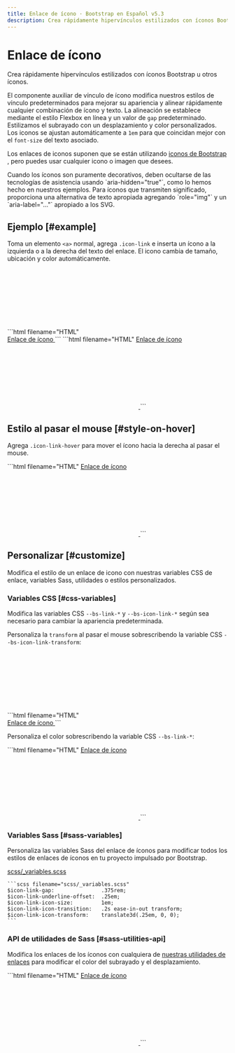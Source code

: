 ```yaml
---
title: Enlace de ícono · Bootstrap en Español v5.3
description: Crea rápidamente hipervínculos estilizados con íconos Bootstrap u otros íconos.
---
```


# Enlace de ícono

Crea rápidamente hipervínculos estilizados con íconos Bootstrap u otros íconos.

<MainBanner />

El componente auxiliar de vínculo de ícono modifica nuestros estilos de vínculo predeterminados para mejorar su apariencia y alinear rápidamente cualquier combinación de ícono y texto. La alineación se establece mediante el estilo Flexbox en línea y un valor de `gap` predeterminado. Estilizamos el subrayado con un desplazamiento y color personalizados. Los iconos se ajustan automáticamente a `1em` para que coincidan mejor con el `font-size` del texto asociado.

Los enlaces de iconos suponen que se están utilizando [iconos de Bootstrap](https://icons.getbootstrap.com) , pero puedes usar cualquier icono o imagen que desees.

<Callout type="info" emoji="">
Cuando los íconos son puramente decorativos, deben ocultarse de las tecnologías de asistencia usando `aria-hidden="true"`, como lo hemos hecho en nuestros ejemplos. Para íconos que transmiten significado, proporciona una alternativa de texto apropiada agregando `role="img"` y un `aria-label="..."` apropiado a los SVG.
</Callout>

Ejemplo [#example]
-------------------

Toma un elemento `<a>` normal, agrega `.icon-link` e inserta un ícono a la izquierda o a la derecha del texto del enlace. El icono cambia de tamaño, ubicación y color automáticamente.

<DemoIframe path="/demos/bootstrap/5.3/helpers/icon-link/example-1.html">
    ```html filename="HTML"
    <a class="icon-link" href="#">
        <svg class="bi" aria-hidden="true">
            <use xlink:href="#box-seam"></use>
        </svg>
        Enlace de ícono
    </a>
    ```
</DemoIframe>

<DemoIframe path="/demos/bootstrap/5.3/helpers/icon-link/example-2.html">
    ```html filename="HTML"
    <a class="icon-link" href="#">
        Enlace de ícono
        <svg class="bi" aria-hidden="true">
            <use xlink:href="#arrow-right"></use>
        </svg>
    </a>
    ```
</DemoIframe>

Estilo al pasar el mouse [#style-on-hover]
-------------------------------------------

Agrega `.icon-link-hover` para mover el ícono hacia la derecha al pasar el mouse.

<DemoIframe path="/demos/bootstrap/5.3/helpers/icon-link/style-on-hover.html">
    ```html filename="HTML"
    <a class="icon-link icon-link-hover" href="#">
        Enlace de ícono
        <svg class="bi" aria-hidden="true">
            <use xlink:href="#arrow-right"></use>
        </svg>
    </a>
    ```
</DemoIframe>

Personalizar [#customize]
--------------------------

Modifica el estilo de un enlace de icono con nuestras variables CSS de enlace, variables Sass, utilidades o estilos personalizados.

### Variables CSS [#css-variables]

Modifica las variables CSS `--bs-link-*` y `--bs-icon-link-*` según sea necesario para cambiar la apariencia predeterminada.

Personaliza la `transform` al pasar el mouse sobrescribendo la variable CSS `--bs-icon-link-transform`:

<DemoIframe path="/demos/bootstrap/5.3/helpers/icon-link/css-variables-1.html">
    ```html filename="HTML"
    <a class="icon-link icon-link-hover" style="--bs-icon-link-transform: translate3d(0, -.125rem, 0);" href="#">
        <svg class="bi" aria-hidden="true">
            <use xlink:href="#clipboard"></use>
        </svg>
        Enlace de ícono
    </a>
    ```
</DemoIframe>

Personaliza el color sobrescribendo la variable CSS `--bs-link-*`:

<ContentSuggestion />

<DemoIframe path="/demos/bootstrap/5.3/helpers/icon-link/css-variables-2.html">
    ```html filename="HTML"
    <a class="icon-link icon-link-hover" style="--bs-link-hover-color-rgb: 25, 135, 84;" href="#">
        Enlace de ícono
        <svg class="bi" aria-hidden="true">
            <use xlink:href="#arrow-right"></use>
        </svg>
    </a>
    ```
</DemoIframe>

### Variables Sass [#sass-variables]

Personaliza las variables Sass del enlace de íconos para modificar todos los estilos de enlaces de íconos en tu proyecto impulsado por Bootstrap.

[scss/_variables.scss](https://github.com/twbs/bootstrap/blob/v5.3.2/scss/_variables.scss)

    ```scss filename="scss/_variables.scss"
    $icon-link-gap:               .375rem;
    $icon-link-underline-offset:  .25em;
    $icon-link-icon-size:         1em;
    $icon-link-icon-transition:   .2s ease-in-out transform;
    $icon-link-icon-transform:    translate3d(.25em, 0, 0);
    ```

### API de utilidades de Sass [#sass-utilities-api]

Modifica los enlaces de los íconos con cualquiera de [nuestras utilidades de enlaces](/bootstrap/5.3/utilities/link/) para modificar el color del subrayado y el desplazamiento.

<DemoIframe path="/demos/bootstrap/5.3/helpers/icon-link/sass-utilities-api.html">
    ```html filename="HTML"
    <a class="icon-link icon-link-hover link-success link-underline-success link-underline-opacity-25" href="#">
        Enlace de ícono
        <svg class="bi" aria-hidden="true">
            <use xlink:href="#arrow-right"></use>
        </svg>
    </a>
    ```
</DemoIframe>
    